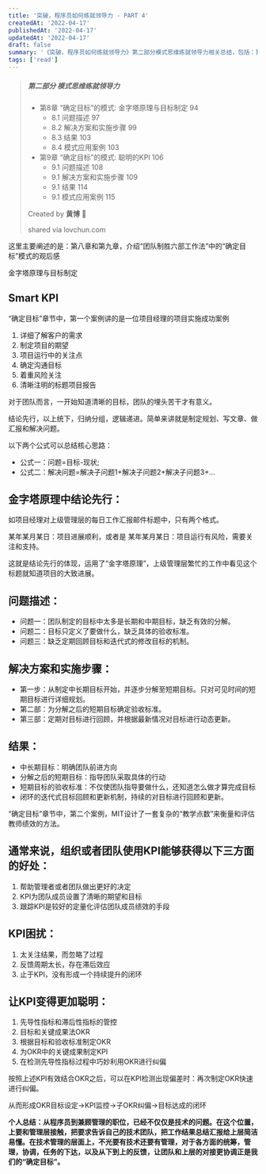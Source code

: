 ```yaml
---
title: '突破，程序员如何练就领导力 - PART 4'
createdAt: '2022-04-17'
publishedAt: '2022-04-17'
updatedAt: '2022-04-17'
draft: false
summary: '《突破，程序员如何练就领导力》第二部分模式思维练就领导力相关总结，包括：第 8 ~ 9 章'
tags: ['read']
---
```


> ##### 第二部分 模式思维练就领导力
>
> - 第8章 “确定目标”的模式: 金字塔原理与目标制定 94
>   - 8.1 问题描述 97
>   - 8.2 解决方案和实施步骤 99
>   - 8.3 结果 103
>   - 8.4 模式应用案例 103
> - 第9章 “确定目标”的模式: 聪明的KPI 106
>   - 9.1 问题描述 108
>   - 9.1 解决方案和实施步骤 109
>   - 9.1 结果 114
>   - 9.1 模式应用案例 115
>
> Created by **黄博** :clap:
>
> shared via lovchun.com

这里主要阐述的是：第八章和第九章，介绍“团队制胜六部工作法”中的“确定目标”模式的观后感

金字塔原理与目标制定

## Smart KPI

“确定目标”章节中，第一个案例讲的是一位项目经理的项目实施成功案例

1. 详细了解客户的需求
2. 制定项目的期望
3. 项目运行中的关注点
4. 确定沟通目标
5. 着重风险关注
6. 清晰注明的标题项目报告

对于团队而言，一开始知道清晰的目标，团队的埋头苦干才有意义。

结论先行，以上统下，归纳分组，逻辑递进。简单来讲就是制定规划、写文章、做汇报和解决问题。

以下两个公式可以总结核心思路：

- 公式一：问题=目标-现状;
- 公式二：解决问题=解决子问题1+解决子问题2+解决子问题3+...

## 金字塔原理中结论先行：

如项目经理对上级管理层的每日工作汇报邮件标题中，只有两个格式。

某年某月某日：项目进展顺利，或者是 某年某月某日：项目运行有风险，需要关注和支持。

这就是结论先行的体现，运用了“金字塔原理”，上级管理层繁忙的工作中看见这个标题就知道项目的大致进展。

## 问题描述：

- 问题一：团队制定的目标中太多是长期和中期目标，缺乏有效的分解。
- 问题二：目标只定义了要做什么，缺乏具体的验收标准。
- 问题三：缺乏定期回顾目标和迭代式的修改目标的机制。

## 解决方案和实施步骤：

- 第一步：从制定中长期目标开始，并逐步分解至短期目标。只对可见时间的短期目标进行详细规划。
- 第二部：为分解之后的短期目标确定验收标准。
- 第三部：定期对目标进行回顾，并根据最新情况对目标进行动态更新。

## 结果：

- 中长期目标：明确团队前进方向
- 分解之后的短期目标：指导团队采取具体的行动
- 短期目标的验收标准：不仅使团队指导要做什么，还知道怎么做才算完成目标
- 闭环的迭代式目标回顾和更新机制，持续的对目标进行回顾和更新。


“确定目标”章节中，第二个案例，MIT设计了一套复杂的“教学点数”来衡量和评估教师绩效的方法。

## 通常来说，组织或者团队使用KPI能够获得以下三方面的好处：

1. 帮助管理者或者团队做出更好的决定
2. KPI为团队成员设置了清晰的期望和目标
3. 跟踪KPI是较好的定量化评估团队成员绩效的手段

## KPI困扰：

1. 太关注结果，而忽略了过程
2. 反馈周期太长，存在滞后效应
3. 止于KPI，没有形成一个持续提升的闭环

## 让KPI变得更加聪明：

1. 先导性指标和滞后性指标的管控
2. 目标和关键成果法OKR
  1. 根据目标和验收标准制定OKR
  2. 为OKR中的关键成果制定KPI
  3. 在检测先导性指标过程中巧妙利用OKR进行纠偏
  
按照上述KPI有效结合OKR之后，可以在KPI检测出现偏差时：再次制定OKR快速进行纠偏。

从而形成OKR目标设定->KPI监控->子OKR纠偏->目标达成的闭环
  
**个人总结：从程序员到兼顾管理的职位，已经不仅仅是技术的问题。在这个位置，上要和管理层接触，把要求告诉自己的技术团队，把工作结果总结汇报给上层简洁易懂。在技术管理的层面上，不光要有技术还要有管理，对于各方面的统筹，管理，协调，任务的下达，以及从下到上的反馈，让团队和上层的对接更协调正是我们的“确定目标”。**